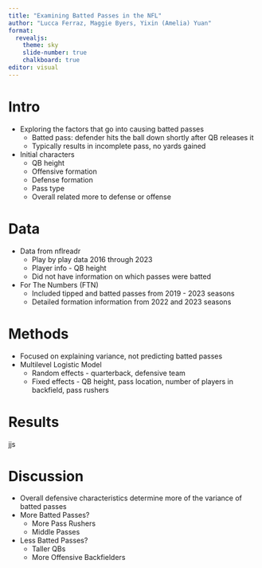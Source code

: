---
title: "Examining Batted Passes in the NFL"
author: "Lucca Ferraz, Maggie Byers, Yixin (Amelia) Yuan"
format: 
  revealjs: 
    theme: sky
    slide-number: true
    chalkboard: true
editor: visual
---

# Intro {.smaller}

-   Exploring the factors that go into causing batted passes
    -   Batted pass: defender hits the ball down shortly after QB releases it
    -   Typically results in incomplete pass, no yards gained
-   Initial characters
    -   QB height
    -   Offensive formation
    -   Defense formation
    -   Pass type
    -   Overall related more to defense or offense

# Data {.smaller}

-   Data from nflreadr
    -   Play by play data 2016 through 2023
    -   Player info - QB height
    -   Did not have information on which passes were batted
-   For The Numbers (FTN)
    -   Included tipped and batted passes from 2019 - 2023 seasons
    -   Detailed formation information from 2022 and 2023 seasons

# Methods {.smaller}

-   Focused on explaining variance, not predicting batted passes
-   Multilevel Logistic Model
    -   Random effects - quarterback, defensive team
    -   Fixed effects - QB height, pass location, number of players in backfield, pass rushers

# Results {.smaller}

jjs

# Discussion {.smaller}
-   Overall defensive characteristics determine more of the variance of batted passes
-   More Batted Passes?
    - More Pass Rushers
    - Middle Passes
-   Less Batted Passes?
    - Taller QBs
    - More Offensive Backfielders
